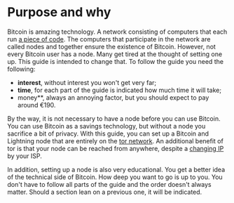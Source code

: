 # Purpose and why

Bitcoin is amazing technology. A network consisting of computers that each run [a piece of code](https://github.com/bitcoin/bitcoin). The computers that participate in the network are called nodes and together ensure the existence of Bitcoin. However, not every Bitcoin user has a node. Many get tired at the thought of setting one up. This guide is intended to change that. To follow the guide you need the following:

* **interest**, without interest you won't get very far;
* **time**, for each part of the guide is indicated how much time it will take;
* money**, always an annoying factor, but you should expect to pay around €190.

By the way, it is not necessary to have a node before you can use Bitcoin. You can use Bitcoin as a savings technology, but without a node you sacrifice a bit of privacy. With this guide, you can set up a Bitcoin and Lightning node that are entirely on the [tor network](https://nl.wikipedia.org/wiki/Tor_%28netwerk%29). An additional benefit of tor is that your node can be reached from anywhere, despite a [changing IP](https://www.kpn.com/zakelijk/blog/dynamisch-of-statisch-ip-adres-dit-zijn-de-verschillen.htm) by your ISP.

In addition, setting up a node is also very educational. You get a better idea of the technical side of Bitcoin. How deep you want to go is up to you. You don't have to follow all parts of the guide and the order doesn't always matter. Should a section lean on a previous one, it will be indicated.

